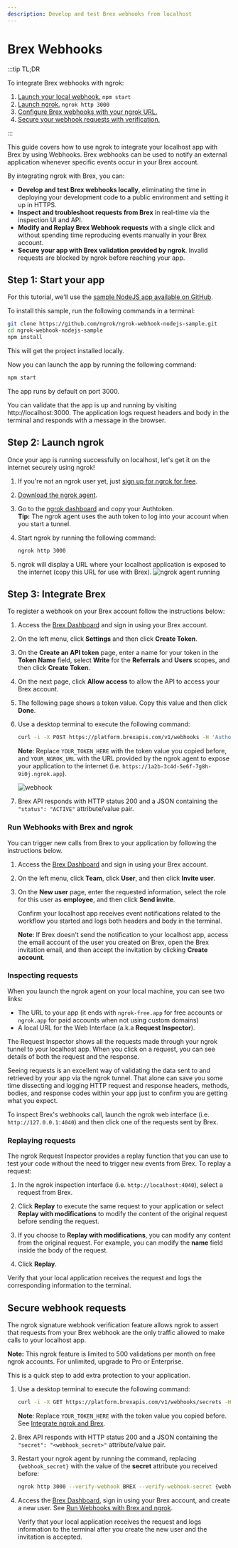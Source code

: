 ```yaml
---
description: Develop and test Brex webhooks from localhost
---
```


# Brex Webhooks

:::tip TL;DR

To integrate Brex webhooks with ngrok:

1. [Launch your local webhook.](#start-your-app) `npm start`
1. [Launch ngrok.](#start-ngrok) `ngrok http 3000`
1. [Configure Brex webhooks with your ngrok URL.](#setup-webhook)
1. [Secure your webhook requests with verification.](#security)

:::

This guide covers how to use ngrok to integrate your localhost app with Brex by using Webhooks.
Brex webhooks can be used to notify an external application whenever specific events occur in your Brex account.

By integrating ngrok with Brex, you can:

- **Develop and test Brex webhooks locally**, eliminating the time in deploying your development code to a public environment and setting it up in HTTPS.
- **Inspect and troubleshoot requests from Brex** in real-time via the inspection UI and API.
- **Modify and Replay Brex Webhook requests** with a single click and without spending time reproducing events manually in your Brex account.
- **Secure your app with Brex validation provided by ngrok**. Invalid requests are blocked by ngrok before reaching your app.

## **Step 1**: Start your app

For this tutorial, we'll use the [sample NodeJS app available on GitHub](https://github.com/ngrok/ngrok-webhook-nodejs-sample).

To install this sample, run the following commands in a terminal:

```bash
git clone https://github.com/ngrok/ngrok-webhook-nodejs-sample.git
cd ngrok-webhook-nodejs-sample
npm install
```

This will get the project installed locally.

Now you can launch the app by running the following command:

```bash
npm start
```

The app runs by default on port 3000.

You can validate that the app is up and running by visiting http://localhost:3000. The application logs request headers and body in the terminal and responds with a message in the browser.

## **Step 2**: Launch ngrok

Once your app is running successfully on localhost, let's get it on the internet securely using ngrok!

1. If you're not an ngrok user yet, just [sign up for ngrok for free](https://ngrok.com/signup).

1. [Download the ngrok agent](https://download.ngrok.com).

1. Go to the [ngrok dashboard](https://dashboard.ngrok.com) and copy your Authtoken. <br />
   **Tip:** The ngrok agent uses the auth token to log into your account when you start a tunnel.
1. Start ngrok by running the following command:

   ```bash
   ngrok http 3000
   ```

1. ngrok will display a URL where your localhost application is exposed to the internet (copy this URL for use with Brex).
   ![ngrok agent running](/img/integrations/launch_ngrok_tunnel.png)

## **Step 3**: Integrate Brex

To register a webhook on your Brex account follow the instructions below:

1. Access the [Brex Dashboard](https://dashboard.brex.com) and sign in using your Brex account.

1. On the left menu, click **Settings** and then click **Create Token**.

1. On the **Create an API token** page, enter a name for your token in the **Token Name** field, select **Write** for the **Referrals** and **Users** scopes, and then click **Create Token**.

1. On the next page, click **Allow access** to allow the API to access your Brex account.

1. The following page shows a token value. Copy this value and then click **Done**.

1. Use a desktop terminal to execute the following command:

   ```bash
   curl -i -X POST https://platform.brexapis.com/v1/webhooks -H 'Authorization: Bearer YOUR_TOKEN_HERE' -H 'Content-Type: application/json' -H 'Idempotency-Key: string' -d '{"YOUR_NGROK_URL": "string","event_types": ["USER_UPDATED"]}'
   ```

   **Note**: Replace `YOUR_TOKEN_HERE` with the token value you copied before, and `YOUR_NGROK_URL` with the URL provided by the ngrok agent to expose your application to the internet (i.e. `https://1a2b-3c4d-5e6f-7g8h-9i0j.ngrok.app`).

   ![webhook](img/ngrok_url_configuration_brex.png)

1. Brex API responds with HTTP status 200 and a JSON containing the `"status": "ACTIVE"` attribute/value pair.

### Run Webhooks with Brex and ngrok

You can trigger new calls from Brex to your application by following the instructions below.

1. Access the [Brex Dashboard](https://dashboard.brex.com) and sign in using your Brex account.

1. On the left menu, click **Team**, click **User**, and then click **Invite user**.

1. On the **New user** page, enter the requested information, select the role for this user as **employee**, and then click **Send invite**.

   Confirm your localhost app receives event notifications related to the workflow you started and logs both headers and body in the terminal.

   **Note**: If Brex doesn't send the notification to your localhost app, access the email account of the user you created on Brex, open the Brex invitation email, and then accept the invitation by clicking **Create account**.

### Inspecting requests

When you launch the ngrok agent on your local machine, you can see two links:

- The URL to your app (it ends with `ngrok-free.app` for free accounts or `ngrok.app` for paid accounts when not using custom domains)
- A local URL for the Web Interface (a.k.a **Request Inspector**).

The Request Inspector shows all the requests made through your ngrok tunnel to your localhost app. When you click on a request, you can see details of both the request and the response.

Seeing requests is an excellent way of validating the data sent to and retrieved by your app via the ngrok tunnel. That alone can save you some time dissecting and logging HTTP request and response headers, methods, bodies, and response codes within your app just to confirm you are getting what you expect.

To inspect Brex's webhooks call, launch the ngrok web interface (i.e. `http://127.0.0.1:4040`) and then click one of the requests sent by Brex.

### Replaying requests

The ngrok Request Inspector provides a replay function that you can use to test your code without the need to trigger new events from Brex. To replay a request:

1. In the ngrok inspection interface (i.e. `http://localhost:4040`), select a request from Brex.

1. Click **Replay** to execute the same request to your application or select **Replay with modifications** to modify the content of the original request before sending the request.

1. If you choose to **Replay with modifications**, you can modify any content from the original request. For example, you can modify the **name** field inside the body of the request.

1. Click **Replay**.

Verify that your local application receives the request and logs the corresponding information to the terminal.

## Secure webhook requests

The ngrok signature webhook verification feature allows ngrok to assert that requests from your Brex webhook are the only traffic allowed to make calls to your localhost app.

**Note:** This ngrok feature is limited to 500 validations per month on free ngrok accounts. For unlimited, upgrade to Pro or Enterprise.

This is a quick step to add extra protection to your application.

1. Use a desktop terminal to execute the following command:

   ```bash
   curl -i -X GET https://platform.brexapis.com/v1/webhooks/secrets -H 'Authorization: Bearer YOUR_TOKEN_HERE'
   ```

   **Note**: Replace `YOUR_TOKEN_HERE` with the token value you copied before. See [Integrate ngrok and Brex](#setup-webhook).

1. Brex API responds with HTTP status 200 and a JSON containing the `"secret": "<webhook_secret>"` attribute/value pair.

1. Restart your ngrok agent by running the command, replacing `{webhook_secret}` with the value of the **secret** attribute you received before:

   ```bash
   ngrok http 3000 --verify-webhook BREX --verify-webhook-secret {webhook_secret}
   ```

1. Access the [Brex Dashboard](https://dashboard.brex.com), sign in using your Brex account, and create a new user. See [Run Webhooks with Brex and ngrok](#run-webhooks-with-brex-and-ngrok).

   Verify that your local application receives the request and logs information to the terminal after you create the new user and the invitation is accepted.
